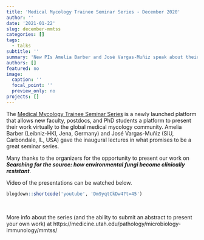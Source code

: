 ```yaml
---
title: 'Medical Mycology Trainee Seminar Series - December 2020'
author: ''
date: '2021-01-22'
slug: december-mmtss
categories: []
tags:
  - talks
subtitle: ''
summary: 'New PIs Amelia Barber and José Vargas-Muñiz speak about their past and upcoming research in the inaugural Medical Mycology Trainee Seminar Series (video in post)'
authors: []
featured: no
image:
  caption: ''
  focal_point: ''
  preview_only: no
projects: []
---
```


The [Medical Mycology Trainee Seminar Series](https://medicine.utah.edu/pathology/microbiology-immunology/mmtss/) is a newly launched platform that allows new faculty, postdocs, and PhD students a platform to present their work virtually to the global medical mycology community. Amelia Barber (Leibniz-HKI, Jena, Germany) and José Vargas-Muñiz (SIU, Carbondale, IL, USA) gave the inaugural lectures in what promises to be a great seminar series.  

Many thanks to the organizers for the opportunity to present our work on ***Searching for the source: how environmental fungi become clinically resistant***.  

Video of the presentations can be watched below.


```r
blogdown::shortcode('youtube', 'Dm9yqtCkDw4?t=45')
```
<br>

More info about the series (and the ability to submit an abstract to present your own work) at https://medicine.utah.edu/pathology/microbiology-immunology/mmtss/